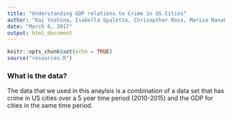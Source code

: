 ```yaml
---
title: "Understanding GDP relations to Crime in US Cities"
author: "Kai Yoshina, Isabella Spaletta, Chrisopther Ross, Marisa Nanakul"
date: "March 6, 2017"
output: html_document
---
```


```r
knitr::opts_chunk$set(echo = TRUE)
source("resources.R")
```

### What is the data?

The data that we used in this anaylsis is a combination of a data set that has crime in US cities over a 5 year time period (2010-2015) and the GDP for cities in the same time period. 

